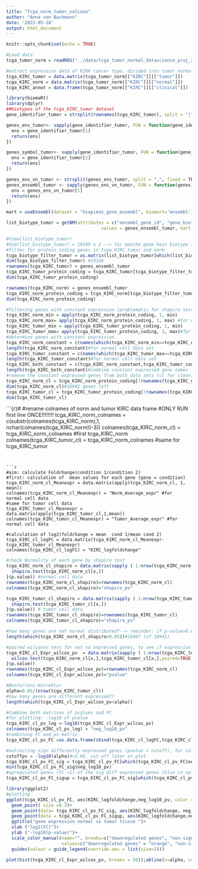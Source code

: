 ```yaml
---
title: "Tcga_norm_tumor_volcano"
author: "Anna von Bachmann"
date: '2022-05-18'
output: html_document
---
```


```r
knitr::opts_chunk$set(echo = TRUE)
```
```r
#Load data
tcga_tumor_norm = readRDS("../data/tcga_tumor_normal_datascience_proj_2022.RDS")
```


```r
#extract expression data of KIRK cancer type, divided into tumor normal and annotation data, one data frame each
tcga_KIRC_tumor = data.matrix(tcga_tumor_norm[["KIRC"]][["tumor"]])
tcga_KIRC_norm = data.matrix(tcga_tumor_norm[["KIRC"]][["normal"]])
tcga_KIRC_annot = data.frame(tcga_tumor_norm[["KIRC"]][["clinical"]])
```

```r

library(biomaRt)
library(dplyr)
##biotypes of the tcga_KIRC_tumor dataset
gene_identifier_tumor = strsplit(rownames(tcga_KIRC_tumor), split = "|", fixed = TRUE)

genes_ens_tumor<- sapply(gene_identifier_tumor, FUN = function(gene_identifier_tumor){
  ens = gene_identifier_tumor[1]
  return(ens)
})

genes_symbol_tumor<- sapply(gene_identifier_tumor, FUN = function(gene_identifier_tumor){
  ens = gene_identifier_tumor[2]
  return(ens)
})

genes_ens_vn_tumor <- strsplit(genes_ens_tumor, split = ".", fixed = TRUE)
genes_ensembl_tumor <- sapply(genes_ens_vn_tumor, FUN = function(genes_ens_vn_tumor){
  ens = genes_ens_vn_tumor[1]
  return(ens)
})

mart = useEnsembl(dataset = "hsapiens_gene_ensembl", biomart='ensembl')

list_biotype_tumor = getBM(attributes = c("ensembl_gene_id", "gene_biotype"), filters = "ensembl_gene_id", 
                                    values = genes_ensembl_tumor, mart = mart, useCache = FALSE)

#View(list_biotype_tumor)
#dim(list_biotype_tumor) = 19349 x 2 --> für manche gene kein biotype in der datenbank, Lösung überlegen?
#filter for protein coding genes in tcga_KIRC_tumor and norm
tcga_biotype_filter_tumor = as.matrix(list_biotype_tumor[which(list_biotype_tumor$gene_biotype=="protein_coding"),])
dim(tcga_biotype_filter_tumor) #19186
rownames(tcga_KIRC_tumor) = genes_ensembl_tumor
tcga_KIRC_tumor_protein_coding = tcga_KIRC_tumor[tcga_biotype_filter_tumor[,1],]
dim(tcga_KIRC_tumor_protein_coding)

rownames(tcga_KIRC_norm) = genes_ensembl_tumor
tcga_KIRC_norm_protein_coding = tcga_KIRC_norm[tcga_biotype_filter_tumor[,1],]
dim(tcga_KIRC_norm_protein_coding)


``` 

```r
#filtering genes with constant expression (problematic for shapiro test (no normality of the data of constant values) and hence ttest (only usable for normal distributed data))
tcga_KIRC_norm_min = apply(tcga_KIRC_norm_protein_coding, 1, min)
tcga_KIRC_norm_max= apply(tcga_KIRC_norm_protein_coding, 1, max) #for normal cell data set
tcga_KIRC_tumor_min = apply(tcga_KIRC_tumor_protein_coding, 1, min)
tcga_KIRC_tumor_max= apply(tcga_KIRC_tumor_protein_coding, 1, max)#fpr tumor cell data set
#determine genes with constant expression
tcga_KIRC_norm_constant = c(names(which(tcga_KIRC_norm_min==tcga_KIRC_norm_max)))
length(tcga_KIRC_norm_constant)#for normal cell data set
tcga_KIRC_tumor_constant = c(names(which(tcga_KIRC_tumor_max==tcga_KIRC_tumor_min)))
length(tcga_KIRC_tumor_constant)#for normal cell data set
tcga_KIRC_both_constant = c(tcga_KIRC_norm_constant,tcga_KIRC_tumor_constant)
length(tcga_KIRC_both_constant)#combine constant expressed gene names from normal and tumor data set as these genes have to be removed from both data sets
#remove the constant expressed genes from both data sets (cl for clean)
tcga_KIRC_norm_cl = tcga_KIRC_norm_protein_coding[!rownames(tcga_KIRC_norm_protein_coding) %in% tcga_KIRC_both_constant,]
dim(tcga_KIRC_norm_cl)#18941 genes left
tcga_KIRC_tumor_cl = tcga_KIRC_tumor_protein_coding[!rownames(tcga_KIRC_tumor_protein_coding) %in% tcga_KIRC_both_constant,]
dim(tcga_KIRC_tumor_cl)

```


```{r}#
#rename colnames of norm and tumor KIRC data frame
#ONLY RUN first line ONCE!!!!!!!!
tcga_KIRC_norm_colnames = c(substr(colnames(tcga_KIRC_norm),1, nchar(colnames(tcga_KIRC_norm))-3))
colnames(tcga_KIRC_norm_cl) = tcga_KIRC_norm_colnames #first tcga_KIRC_norm
colnames(tcga_KIRC_tumor_cl) = tcga_KIRC_norm_colnames #same for tcga_KIRC_tumor

```


```r
#aim: calculate Foldchange(condition 1/condition 2)
#first: calculation of  mean values for each gene (gene = condition)
tcga_KIRC_norm_cl_Meanexpr = data.matrix(apply(tcga_KIRC_norm_cl, 1, mean))
colnames(tcga_KIRC_norm_cl_Meanexpr) = "Norm_Average_expr" #for  normal cell data
#same for tumor cell data
tcga_KIRC_tumor_cl_Meanexpr = data.matrix(apply(tcga_KIRC_tumor_cl,1,mean))
colnames(tcga_KIRC_tumor_cl_Meanexpr) = "Tumor_Average_expr" #for  normal cell data

#calculation of log2(foldchange = mean  cond 1/mean cond 2)
tcga_KIRC_cl_logFC = data.matrix(tcga_KIRC_norm_cl_Meanexpr-tcga_KIRC_tumor_cl_Meanexpr)
colnames(tcga_KIRC_cl_logFC) = "KIRC_logfoldchange"

```


```r
#check Normality of each gene by shapiro test
tcga_KIRC_norm_cl_shapiro = data.matrix(sapply ( 1:nrow(tcga_KIRC_norm_cl), function (x) {
  shapiro.test(tcga_KIRC_norm_cl[x,])
}$p.value)) #normal cell data
rownames(tcga_KIRC_norm_cl_shapiro)=rownames(tcga_KIRC_norm_cl)
colnames(tcga_KIRC_norm_cl_shapiro)="shapiro_pv"

tcga_KIRC_tumor_cl_shapiro = data.matrix(sapply ( 1:nrow(tcga_KIRC_tumor_cl), function (x) {
  shapiro.test(tcga_KIRC_tumor_cl[x,])
}$p.value)) # tumor cell data 
rownames(tcga_KIRC_tumor_cl_shapiro)=rownames(tcga_KIRC_tumor_cl)
colnames(tcga_KIRC_tumor_cl_shapiro)="shapiro_pv"

#how many genes are not normal distributed?--> reminder: if p-value>0.05, then not normal distributed
length(which(tcga_KIRC_norm_cl_shapiro>0.05))#10407 (of 18941)

```


```r
#paired wilcoxon test for not nd expressed genes, to see if expression differs significant 
tcga_KIRC_cl_Expr_wilcox_pv  = data.matrix(sapply ( 1:nrow(tcga_KIRC_tumor_cl),function (x) {
  wilcox.test(tcga_KIRC_norm_cl[x,],tcga_KIRC_tumor_cl[x,],paired=TRUE)
}$p.value))
rownames(tcga_KIRC_cl_Expr_wilcox_pv)=rownames(tcga_KIRC_norm_cl)
colnames(tcga_KIRC_cl_Expr_wilcox_pv)="pvalue"

#Bonferroni-Korrektur
alpha=0.05/(nrow(tcga_KIRC_tumor_cl))
#how many genes are different expressed??
length(which(tcga_KIRC_cl_Expr_wilcox_pv<alpha))

```


```r
#Combine both matrices of pvalues and FC
#for plotting: -log10 of pvalue
tcga_KIRC_cl_pv_log =-log10(tcga_KIRC_cl_Expr_wilcox_pv)
colnames(tcga_KIRC_cl_pv_log) = "neg_log10_pv"
#combining FC and pv matrix
tcga_KIRC_cl_pv_FC =as.data.frame(cbind(tcga_KIRC_cl_logFC,tcga_KIRC_cl_pv_log))
```

```r
#extracting sign differently expressed genes (pvalue > cutoff), for coloring in volcano plot ---> will later be orange
cutoffpv = -log10(alpha)#=5.06, cut off later in plot 
tcga_KIRC_cl_pv_FC_sig = tcga_KIRC_cl_pv_FC[which(tcga_KIRC_cl_pv_FC$neg_log10_pv>cutoffpv),]
min(tcga_KIRC_cl_pv_FC_sig$neg_log10_pv)
#upregulated genes (FC >1) of the sig diff expressed genes (blue in nplot)
tcga_KIRC_cl_pv_FC_sigup = tcga_KIRC_cl_pv_FC_sig[which(tcga_KIRC_cl_pv_FC_sig$KIRC_logfoldchange>0),]
```


```r

library(ggplot2)
#plotting
ggplot(tcga_KIRC_cl_pv_FC, aes(KIRC_logfoldchange,neg_log10_pv, color = "non-significant genes"))+
  geom_point( size =0.3)+
  geom_point(data= tcga_KIRC_cl_pv_FC_sig, aes(KIRC_logfoldchange, neg_log10_pv, color = "downregulated genes"), size=0.3, color = "orange")+
  geom_point(data = tcga_KIRC_cl_pv_FC_sigup, aes(KIRC_logfoldchange,neg_log10_pv, color = "upregulated genes"), size=0.3, color = "blue")+
  ggtitle("gene expression normal vs tumor tissue ")+
  xlab ("log2(FC)")+
  ylab ("-log10(p-value)")+
  scale_color_manual(name="", breaks=c("downregulated genes", "non-significant genes", "upregulated genes"),
                     values=c("downregulated genes" = "orange", "non-significant genes" = "black", "upregulated genes" = "blue"))+
  guides(colour = guide_legend(override.aes = list(size=3)))


```

```r
plot(hist(tcga_KIRC_cl_Expr_wilcox_pv, breaks = 50));abline(v=alpha, col ="orange");abline(v = 0.05, col = "blue")
```

